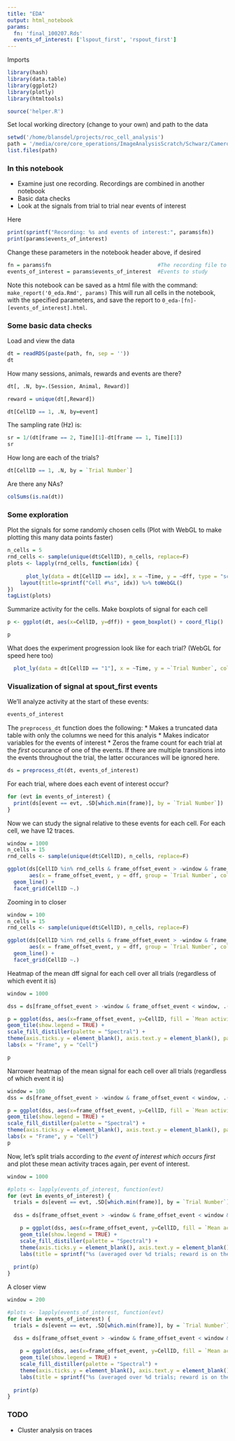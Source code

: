 ```yaml
---
title: "EDA"
output: html_notebook
params:
  fn: 'final_100207.Rds'
  events_of_interest: ['lspout_first', 'rspout_first']
---
```


Imports
```r
library(hash)
library(data.table)
library(ggplot2)
library(plotly)
library(htmltools)

source('helper.R')
```

Set local working directory (change to your own) and path to the data
```r
setwd('/home/blansdel/projects/roc_cell_analysis')
path = '/media/core/core_operations/ImageAnalysisScratch/Schwarz/Cameron/ImagingData/'
list.files(path)
```

### In this notebook

* Examine just one recording. Recordings are combined in another notebook
* Basic data checks
* Look at the signals from trial to trial near events of interest

Here
```r
print(sprintf("Recording: %s and events of interest:", params$fn))
print(params$events_of_interest)
```

Change these parameters in the notebook header above, if desired
```r
fn = params$fn                                  #The recording file to analyze
events_of_interest = params$events_of_interest  #Events to study 
```

Note this notebook can be saved as a html file with the command: `make_report('0_eda.Rmd', params)`
This will run all cells in the notebook, with the specified parameters, and save the report to `0_eda-[fn]-[events_of_interest].html`.

### Some basic data checks

Load and view the data
```r
dt = readRDS(paste(path, fn, sep = ''))
dt
```

How many sessions, animals, rewards and events are there?
```r
dt[, .N, by=.(Session, Animal, Reward)]
```

```r
reward = unique(dt[,Reward])
```

```r
dt[CellID == 1, .N, by=event]
```

The sampling rate (Hz) is: 
```r
sr = 1/(dt[frame == 2, Time][1]-dt[frame == 1, Time][1])
sr
```

How long are each of the trials?
```r
dt[CellID == 1, .N, by = `Trial Number`]
```

Are there any NAs?
```r
colSums(is.na(dt))
```

### Some exploration

Plot the signals for some randomly chosen cells (Plot with WebGL to make plotting this many data points faster)
```r
n_cells = 5
rnd_cells <- sample(unique(dt$CellID), n_cells, replace=F)
plots <- lapply(rnd_cells, function(idx) {
  
      plot_ly(data = dt[CellID == idx], x = ~Time, y = ~dff, type = "scatter", mode = "lines") %>%
    layout(title=sprintf("Cell #%s", idx)) %>% toWebGL()
})
tagList(plots)
```

Summarize activity for the cells. Make boxplots of signal for each cell
```r
p <- ggplot(dt, aes(x=CellID, y=dff)) + geom_boxplot() + coord_flip()

p
```

What does the experiment progression look like for each trial? (WebGL for speed here too)
```r
  plot_ly(data = dt[CellID == "1"], x = ~Time, y = ~`Trial Number`, color = ~event, type = "scatter", mode = "markers") %>% toWebGL()
```

### Visualization of signal at spout_first events

We'll analyze activity at the start of these events:
```r
events_of_interest
```

The `preprocess_dt` function does the following:
* Makes a truncated data table with only the columns we need for this analyis
* Makes indicator variables for the events of interest 
* Zeros the frame count for each trial at the _first_ occurance of one of the events. If there are multiple transitions into the events throughout the trial, the latter occurances will be ignored here. 

```r
ds = preprocess_dt(dt, events_of_interest)
```

For each trial, where does each event of interest occur?
```r
for (evt in events_of_interest) {
  print(ds[event == evt, .SD[which.min(frame)], by = `Trial Number`])
}
```

Now we can study the signal relative to these events for each cell. For each cell, we have 12 traces. 
```r
window = 1000
n_cells = 15
rnd_cells <- sample(unique(dt$CellID), n_cells, replace=F)

ggplot(ds[CellID %in% rnd_cells & frame_offset_event > -window & frame_offset_event < window], 
       aes(x = frame_offset_event, y = dff, group = `Trial Number`, color = `event`)) +
  geom_line() +
  facet_grid(CellID ~.)
```

Zooming in to closer
```r
window = 100
n_cells = 15
rnd_cells <- sample(unique(dt$CellID), n_cells, replace=F)

ggplot(ds[CellID %in% rnd_cells & frame_offset_event > -window & frame_offset_event < window], 
       aes(x = frame_offset_event, y = dff, group = `Trial Number`, color = `event`)) +
  geom_line() +
  facet_grid(CellID ~.)
```

Heatmap of the mean dff signal for each cell over all trials (regardless of which event it is)
```r
window = 1000

dss = ds[frame_offset_event > -window & frame_offset_event < window, .(`Mean activity` = mean(dff)), by = .(frame_offset_event, CellID)]

p = ggplot(dss, aes(x=frame_offset_event, y=CellID, fill = `Mean activity`)) + 
geom_tile(show.legend = TRUE) + 
scale_fill_distiller(palette = "Spectral") + 
theme(axis.ticks.y = element_blank(), axis.text.y = element_blank(), panel.grid.major = element_blank(), panel.grid.minor = element_blank(), panel.background = element_blank()) +
labs(x = "Frame", y = "Cell")

p
```

Narrower heatmap of the mean signal for each cell over all trials (regardless of which event it is)
```r
window = 100
dss = ds[frame_offset_event > -window & frame_offset_event < window, .(`Mean activity` = mean(dff)), by = .(frame_offset_event, CellID)]

p = ggplot(dss, aes(x=frame_offset_event, y=CellID, fill = `Mean activity`)) + 
geom_tile(show.legend = TRUE) + 
scale_fill_distiller(palette = "Spectral") + 
theme(axis.ticks.y = element_blank(), axis.text.y = element_blank(), panel.grid.major = element_blank(), panel.grid.minor = element_blank(), panel.background = element_blank()) +
labs(x = "Frame", y = "Cell")
p
```

Now, let's split trials according to _the event of interest which occurs first_ and plot these mean activity traces again, per event of interest. 

```r
window = 1000

#plots <- lapply(events_of_interest, function(evt) 
for (evt in events_of_interest) {
  trials = ds[event == evt, .SD[which.min(frame)], by = `Trial Number`]$`Trial Number`; 
  
  dss = ds[frame_offset_event > -window & frame_offset_event < window & `Trial Number` %in% trials, .(`Mean activity` = mean(dff)), by = .(frame_offset_event, CellID)]

    p = ggplot(dss, aes(x=frame_offset_event, y=CellID, fill = `Mean activity`)) + 
    geom_tile(show.legend = TRUE) + 
    scale_fill_distiller(palette = "Spectral") + 
    theme(axis.ticks.y = element_blank(), axis.text.y = element_blank(), panel.grid.major = element_blank(), panel.grid.minor = element_blank(), panel.background = element_blank()) +
    labs(title = sprintf("%s (averaged over %d trials; reward is on the %s)", evt, length(trials), reward), x = "Frame", y = "Cell")
    
  print(p)  
}

```

A closer view
```r
window = 200

#plots <- lapply(events_of_interest, function(evt) 
for (evt in events_of_interest) {
  trials = ds[event == evt, .SD[which.min(frame)], by = `Trial Number`]$`Trial Number`
  
  dss = ds[frame_offset_event > -window & frame_offset_event < window & `Trial Number` %in% trials, .(`Mean activity` = mean(dff)), by = .(frame_offset_event, CellID)]

    p = ggplot(dss, aes(x=frame_offset_event, y=CellID, fill = `Mean activity`)) + 
    geom_tile(show.legend = TRUE) + 
    scale_fill_distiller(palette = "Spectral") + 
    theme(axis.ticks.y = element_blank(), axis.text.y = element_blank(), panel.grid.major = element_blank(), panel.grid.minor = element_blank(), panel.background = element_blank()) +
    labs(title = sprintf("%s (averaged over %d trials; reward is on the %s)", evt, length(trials), reward), x = "Frame", y = "Cell")
    
  print(p)  
}
```

### TODO

* Cluster analysis on traces
